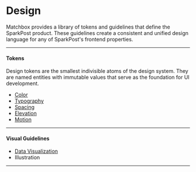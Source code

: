 
# Design

Matchbox provides a library of tokens and guidelines that define the SparkPost product. These guidelines create a consistent and unified design language for any of SparkPost's frontend properties.

---

#### Tokens

Design tokens are the smallest indivisible atoms of the design system. They are named entities with immutable values that serve as the foundation for UI development.

- [Color](/design/color)
- [Typography](/design/typography)
- [Spacing](/design/spacing)
- [Elevation](/design/elevation)
- [Motion](/design/motion)

---

#### Visual Guidelines

- [Data Visualization](/design/datavisualization)
- Illustration

---
